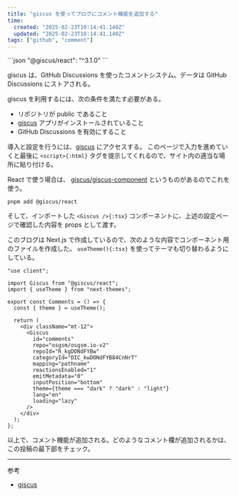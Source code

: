```yaml
---
title: "giscus を使ってブログにコメント機能を追加する"
time:
  created: "2025-02-23T10:14:41.140Z"
  updated: "2025-02-23T10:14:41.140Z"
tags: ["github", "comment"]
---
```


<Callout title="Dependency">
```json
"@giscus/react": "^3.1.0"
```
</Callout>

giscus は、GitHub Discussions を使ったコメントシステム。データは GitHub Discussions にストアされる。

giscus を利用するには、次の条件を満たす必要がある。

- リポジトリが public であること
- [giscus](https://github.com/apps/giscus) アプリがインストールされていること
- GitHub Discussions を有効にすること

導入と設定を行うには、[giscus](https://giscus.app/ja) にアクセスする。 このページで入力を進めていくと最後に `<script>{:html}` タグを提示してくれるので、サイト内の適当な場所に貼り付ける。

React で使う場合は、 [giscus/giscus-component](https://github.com/giscus/giscus-component) というものがあるのでこれを使う。

```shell
pnpm add @giscus/react
```

そして、インポートした `<Giscus />{:tsx}` コンポーネントに、上述の設定ページで確認した内容を props として渡す。

このブログは Next.js で作成しているので、次のような内容でコンポーネント用のファイルを作成した。 `useTheme(){:tsx}` を使ってテーマも切り替わるようにしている。

```tsx
"use client";

import Giscus from "@giscus/react";
import { useTheme } from "next-themes";

export const Comments = () => {
  const { theme } = useTheme();

  return (
    <div className="mt-12">
      <Giscus
        id="comments"
        repo="osgsm/osgsm.io-v2"
        repoId="R_kgDONdFYBw"
        categoryId="DIC_kwDONdFYB84CnNrT"
        mapping="pathname"
        reactionsEnabled="1"
        emitMetadata="0"
        inputPosition="bottom"
        theme={theme === "dark" ? "dark" : "light"}
        lang="en"
        loading="lazy"
      />
    </div>
  );
};
```

以上で、コメント機能が追加される。どのようなコメント欄が追加されるかは、この投稿の最下部をチェック。

---

参考

- [giscus](https://giscus.app/)

